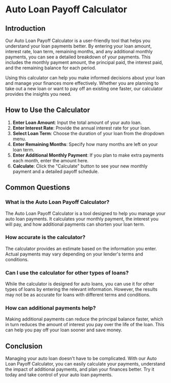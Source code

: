 # Auto Loan Payoff Calculator

## Introduction

Our Auto Loan Payoff Calculator is a user-friendly tool that helps you understand your loan payments better. By entering your loan amount, interest rate, loan term, remaining months, and any additional monthly payments, you can see a detailed breakdown of your payments. This includes the monthly payment amount, the principal paid, the interest paid, and the remaining balance for each period.

Using this calculator can help you make informed decisions about your loan and manage your finances more effectively. Whether you are planning to take out a new loan or want to pay off an existing one faster, our calculator provides the insights you need.

## How to Use the Calculator

1. **Enter Loan Amount**: Input the total amount of your auto loan.
2. **Enter Interest Rate**: Provide the annual interest rate for your loan.
3. **Select Loan Term**: Choose the duration of your loan from the dropdown menu.
4. **Enter Remaining Months**: Specify how many months are left on your loan term.
5. **Enter Additional Monthly Payment**: If you plan to make extra payments each month, enter the amount here.
6. **Calculate**: Click the "Calculate" button to see your new monthly payment and a detailed payoff schedule.

## Common Questions

### What is the Auto Loan Payoff Calculator?

The Auto Loan Payoff Calculator is a tool designed to help you manage your auto loan payments. It calculates your monthly payment, the interest you will pay, and how additional payments can shorten your loan term.

### How accurate is the calculator?

The calculator provides an estimate based on the information you enter. Actual payments may vary depending on your lender's terms and conditions.

### Can I use the calculator for other types of loans?

While the calculator is designed for auto loans, you can use it for other types of loans by entering the relevant information. However, the results may not be as accurate for loans with different terms and conditions.

### How can additional payments help?

Making additional payments can reduce the principal balance faster, which in turn reduces the amount of interest you pay over the life of the loan. This can help you pay off your loan sooner and save money.

## Conclusion

Managing your auto loan doesn't have to be complicated. With our Auto Loan Payoff Calculator, you can easily calculate your payments, understand the impact of additional payments, and plan your finances better. Try it today and take control of your auto loan payments.
